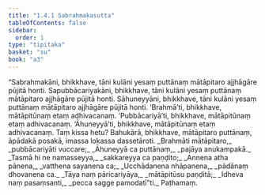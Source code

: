 ```yaml
---
title: "1.4.1 Sabrahmakasutta"
tableOfContents: false
sidebar:
  order: 1
type: "tipitaka"
basket: "su"
book: "a3"
---
```



<DynamicBreadcrumb />

<Division number="31" book="a3">

<Paragraph number="166" book="a3">
“Sabrahmakāni, bhikkhave, tāni kulāni yesaṃ puttānaṃ mātāpitaro ajjhāgāre pūjitā honti. Sapubbācariyakāni, bhikkhave, tāni kulāni yesaṃ puttānaṃ mātāpitaro ajjhāgāre pūjitā honti. Sāhuneyyāni, bhikkhave, tāni kulāni yesaṃ puttānaṃ mātāpitaro ajjhāgāre pūjitā honti. ‘Brahmā’ti, bhikkhave, mātāpitūnaṃ etaṃ adhivacanaṃ. ‘Pubbācariyā’ti, bhikkhave, mātāpitūnaṃ etaṃ adhivacanaṃ. ‘Āhuneyyā’ti, bhikkhave, mātāpitūnaṃ etaṃ adhivacanaṃ. Taṃ kissa hetu? Bahukārā, bhikkhave, mātāpitaro puttānaṃ, āpādakā posakā, imassa lokassa dassetāroti.
</Paragraph>

<Paragraph number="167" type="verses" book="a3">
_Brahmāti mātāpitaro,_  
_pubbācariyāti vuccare;_  
_Āhuneyyā ca puttānaṃ,_  
_pajāya anukampakā._  

</Paragraph>

<Paragraph number="168" type="verses" book="a3">
_Tasmā hi ne namasseyya,_  
_sakkareyya ca paṇḍito;_  
_Annena atha pānena,_  
_vatthena sayanena ca;_  
_Ucchādanena nhāpanena,_  
_pādānaṃ dhovanena ca._  

</Paragraph>

<Paragraph number="169" type="verses" book="a3">
_Tāya naṃ pāricariyāya,_  
_mātāpitūsu paṇḍitā;_  
_Idheva naṃ pasaṃsanti,_  
_pecca sagge pamodatī”ti._  


</Paragraph>
</Division>

<Paragraph number="170" type="center" book="a3">
Paṭhamaṃ.
</Paragraph>